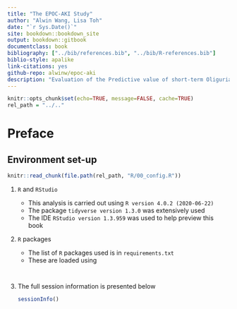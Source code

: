 ```yaml
---
title: "The EPOC-AKI Study"
author: "Alwin Wang, Lisa Toh"
date: "`r Sys.Date()`"
site: bookdown::bookdown_site
output: bookdown::gitbook
documentclass: book
bibliography: ["../bib/references.bib", "../bib/R-references.bib"]
biblio-style: apalike
link-citations: yes
github-repo: alwinw/epoc-aki
description: "Evaluation of the Predictive value of short-term Oliguria and minor Creatinine increases for Acute Kidney Injury in ICU"
---
```


```r
knitr::opts_chunk$set(echo=TRUE, message=FALSE, cache=TRUE)
rel_path = "../.."
```

# Preface {-}

## Environment set-up {-}

```r
knitr::read_chunk(file.path(rel_path, "R/00_config.R"))
```

1. `R` and `RStudio`

    - This analysis is carried out using `R version 4.0.2 (2020-06-22)`
    - The package `tidyverse version 1.3.0` was extensively used
    - The IDE `RStudio version 1.3.959` was used to help preview this book

2. `R` packages

    - The list of `R` packages used is in `requirements.txt`
    - These are loaded using

    ```r
    ```

    ```r
    ```

3. The full session information is presented below

    ```r
    sessionInfo()
    ```
